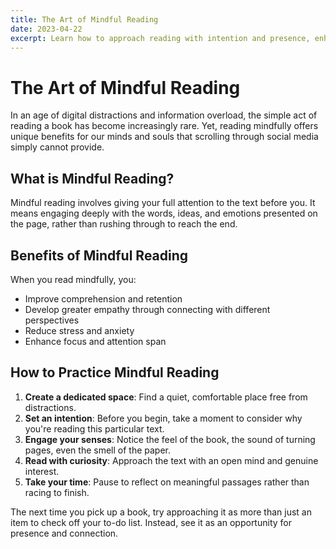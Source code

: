 ```yaml
---
title: The Art of Mindful Reading
date: 2023-04-22
excerpt: Learn how to approach reading with intention and presence, enhancing both comprehension and enjoyment.
---
```


# The Art of Mindful Reading

In an age of digital distractions and information overload, the simple act of reading a book has become increasingly rare. Yet, reading mindfully offers unique benefits for our minds and souls that scrolling through social media simply cannot provide.

## What is Mindful Reading?

Mindful reading involves giving your full attention to the text before you. It means engaging deeply with the words, ideas, and emotions presented on the page, rather than rushing through to reach the end.

## Benefits of Mindful Reading

When you read mindfully, you:

- Improve comprehension and retention
- Develop greater empathy through connecting with different perspectives
- Reduce stress and anxiety
- Enhance focus and attention span

## How to Practice Mindful Reading

1. **Create a dedicated space**: Find a quiet, comfortable place free from distractions.
2. **Set an intention**: Before you begin, take a moment to consider why you're reading this particular text.
3. **Engage your senses**: Notice the feel of the book, the sound of turning pages, even the smell of the paper.
4. **Read with curiosity**: Approach the text with an open mind and genuine interest.
5. **Take your time**: Pause to reflect on meaningful passages rather than racing to finish.

The next time you pick up a book, try approaching it as more than just an item to check off your to-do list. Instead, see it as an opportunity for presence and connection.
